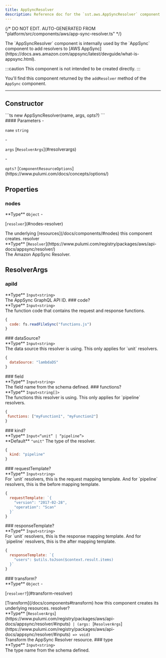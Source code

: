 ```yaml
---
title: AppSyncResolver
description: Reference doc for the `sst.aws.AppSyncResolver` component.
---
```


{/* DO NOT EDIT. AUTO-GENERATED FROM "platform/src/components/aws/app-sync-resolver.ts" */}


<div class="tsdoc">

<Section type="about">
The `AppSyncResolver` component is internally used by the `AppSync` component to add
resolvers to [AWS AppSync](https://docs.aws.amazon.com/appsync/latest/devguide/what-is-appsync.html).

:::caution
This component is not intended to be created directly.
:::

You'll find this component returned by the `addResolver` method of the `AppSync` component.
</Section>

---

## Constructor

<Segment>
<Section type="signature">
```ts
new AppSyncResolver(name, args, opts?)
```
</Section>

<Section type="parameters">
#### Parameters
- <p><code class="key">name</code> <code class="primitive">string</code></p>
- <p><code class="key">args</code> [<code class="type">ResolverArgs</code>](#resolverargs)</p>
- <p><code class="key">opts?</code> [<code class="type">ComponentResourceOptions</code>](https://www.pulumi.com/docs/concepts/options/)</p>
</Section>
</Segment>

## Properties

### nodes
<Segment>
<Section type="parameters">
<InlineSection>
**Type** <code class="primitive">Object</code>
</InlineSection>
- <p>[<code class="key">resolver</code>](#nodes-resolver)</p>
</Section>
The underlying [resources](/docs/components/#nodes) this component creates.
</Segment>
<NestedTitle id="nodes-resolver" Tag="h4" parent="nodes.">resolver</NestedTitle>
<Segment>
<Section type="parameters">
<InlineSection>
**Type** [<code class="type">Resolver</code>](https://www.pulumi.com/registry/packages/aws/api-docs/appsync/resolver/)
</InlineSection>
</Section>
The Amazon AppSync Resolver.
</Segment>

## ResolverArgs
### apiId
<Segment>
<Section type="parameters">
<InlineSection>
**Type** <code class="primitive">Input</code><code class="symbol">&lt;</code><code class="primitive">string</code><code class="symbol">&gt;</code>
</InlineSection>
</Section>
The AppSync GraphQL API ID.

</Segment>
### code?
<Segment>
<Section type="parameters">
<InlineSection>
**Type** <code class="primitive">Input</code><code class="symbol">&lt;</code><code class="primitive">string</code><code class="symbol">&gt;</code>
</InlineSection>
</Section>
The function code that contains the request and response functions.

```js
{
  code: fs.readFileSync("functions.js")
}
```
</Segment>
### dataSource?
<Segment>
<Section type="parameters">
<InlineSection>
**Type** <code class="primitive">Input</code><code class="symbol">&lt;</code><code class="primitive">string</code><code class="symbol">&gt;</code>
</InlineSection>
</Section>
The data source this resolver is using. This only applies for `unit` resolvers.

```js
{
  dataSource: "lambdaDS"
}
```
</Segment>
### field
<Segment>
<Section type="parameters">
<InlineSection>
**Type** <code class="primitive">Input</code><code class="symbol">&lt;</code><code class="primitive">string</code><code class="symbol">&gt;</code>
</InlineSection>
</Section>
The field name from the schema defined.

</Segment>
### functions?
<Segment>
<Section type="parameters">
<InlineSection>
**Type** <code class="primitive">Input</code><code class="symbol">&lt;</code><code class="primitive">string</code><code class="symbol">[]</code><code class="symbol">&gt;</code>
</InlineSection>
</Section>
The functions this resolver is using. This only applies for `pipeline` resolvers.

```js
{
 functions: ["myFunction1", "myFunction2"]
}
```
</Segment>
### kind?
<Segment>
<Section type="parameters">
<InlineSection>
**Type** <code class="primitive">Input</code><code class="symbol">&lt;</code><code class="symbol">&ldquo;</code><code class="primitive">unit</code><code class="symbol">&rdquo;</code><code class="symbol"> | </code><code class="symbol">&ldquo;</code><code class="primitive">pipeline</code><code class="symbol">&rdquo;</code><code class="symbol">&gt;</code>
</InlineSection>
</Section>

<InlineSection>
**Default** <code class="primitive">"unit"</code>
</InlineSection>
The type of the resolver.

```js
{
  kind: "pipeline"
}
```
</Segment>
### requestTemplate?
<Segment>
<Section type="parameters">
<InlineSection>
**Type** <code class="primitive">Input</code><code class="symbol">&lt;</code><code class="primitive">string</code><code class="symbol">&gt;</code>
</InlineSection>
</Section>
For `unit` resolvers, this is the request mapping template. And for `pipeline`
resolvers, this is the before mapping template.

```js
{
  requestTemplate: `{
    "version": "2017-02-28",
    "operation": "Scan"
  }`
}
```
</Segment>
### responseTemplate?
<Segment>
<Section type="parameters">
<InlineSection>
**Type** <code class="primitive">Input</code><code class="symbol">&lt;</code><code class="primitive">string</code><code class="symbol">&gt;</code>
</InlineSection>
</Section>
For `unit` resolvers, this is the response mapping template. And for `pipeline`
resolvers, this is the after mapping template.

```js
{
  responseTemplate: `{
    "users": $utils.toJson($context.result.items)
  }`
}
```
</Segment>
### transform?
<Segment>
<Section type="parameters">
<InlineSection>
**Type** <code class="primitive">Object</code>
</InlineSection>
- <p>[<code class="key">resolver?</code>](#transform-resolver)</p>
</Section>
[Transform](/docs/components#transform) how this component creates its underlying
resources.

</Segment>
<NestedTitle id="transform-resolver" Tag="h4" parent="transform.">resolver?</NestedTitle>
<Segment>
<Section type="parameters">
<InlineSection>
**Type** [<code class="type">ResolverArgs</code>](https://www.pulumi.com/registry/packages/aws/api-docs/appsync/resolver/#inputs)<code class="symbol"> | </code><code class="symbol">(</code><code class="primitive">args</code><code class="symbol">: </code>[<code class="type">ResolverArgs</code>](https://www.pulumi.com/registry/packages/aws/api-docs/appsync/resolver/#inputs)<code class="symbol"> => </code><code class="primitive">void</code><code class="symbol">)</code>
</InlineSection>
</Section>
Transform the AppSync Resolver resource.

</Segment>
### type
<Segment>
<Section type="parameters">
<InlineSection>
**Type** <code class="primitive">Input</code><code class="symbol">&lt;</code><code class="primitive">string</code><code class="symbol">&gt;</code>
</InlineSection>
</Section>
The type name from the schema defined.

</Segment>
</div>